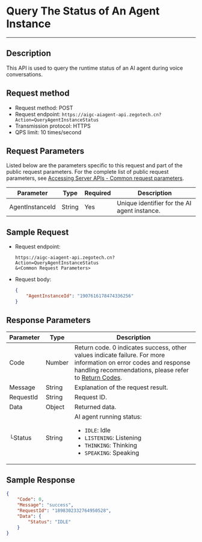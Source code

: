# Query The Status of An Agent Instance

---

## Description

This API is used to query the runtime status of an AI agent during voice conversations.

## Request method

- Request method: POST
- Request endpoint: `https://aigc-aiagent-api.zegotech.cn?Action=QueryAgentInstanceStatus`
- Transmission protocol: HTTPS
- QPS limit: 10 times/second
## Request Parameters

Listed below are the parameters specific to this request and part of the public request parameters. For the complete list of public request parameters, see [Accessing Server APIs - Common request parameters](./../Accessing%20Server%20APIs.mdx#common-request-parameters).

| Parameter         | Type     | Required | Description               |
|-------------------|----------|----------|---------------------------|
| AgentInstanceId   | String   | Yes      | Unique identifier for the AI agent instance. |

## Sample Request

- Request endpoint:

    ```https
    https://aigc-aiagent-api.zegotech.cn?Action=QueryAgentInstanceStatus
    &<Common Request Parameters>
    ```

- Request body:

    ```json
    {
        "AgentInstanceId": "1907616178474336256"
    }
    ```
## Response Parameters

| Parameter | Type | Description |
|-----------|------|-------------|
| Code | Number | Return code. 0 indicates success, other values indicate failure. For more information on error codes and response handling recommendations, please refer to [Return Codes](./../Return%20codes.mdx). |
| Message | String | Explanation of the request result. |
| RequestId | String | Request ID. |
| Data | Object | Returned data. |
| └Status | String | AI agent running status:<ul><li>`IDLE`: Idle</li><li>`LISTENING`: Listening</li><li>`THINKING`: Thinking</li><li>`SPEAKING`: Speaking</li></ul> |

## Sample Response

```json
{
    "Code": 0,
    "Message": "success",
    "RequestId": "1898302332764950528",
    "Data": {
        "Status": "IDLE"
    }
}
```
